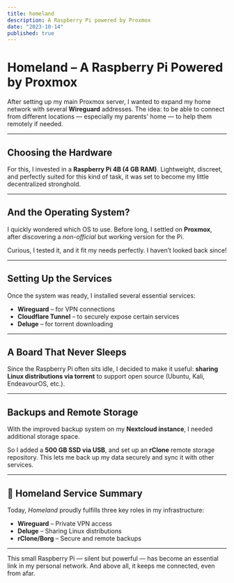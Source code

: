 ```yaml
---
title: homeland
description: A Raspberry Pi powered by Proxmox
date: "2023-10-14"
published: true
---
```


# Homeland – A Raspberry Pi Powered by Proxmox

After setting up my main Proxmox server, I wanted to expand my home network with several **Wireguard** addresses. The idea: to be able to connect from different locations — especially my parents' home — to help them remotely if needed.

---

## Choosing the Hardware

For this, I invested in a **Raspberry Pi 4B (4 GB RAM)**. Lightweight, discreet, and perfectly suited for this kind of task, it was set to become my little decentralized stronghold.

---

## And the Operating System?

I quickly wondered which OS to use. Before long, I settled on **Proxmox**, after discovering a *non-official* but working version for the Pi.

Curious, I tested it, and it fit my needs perfectly. I haven’t looked back since!

---

## Setting Up the Services

Once the system was ready, I installed several essential services:

- **Wireguard** – for VPN connections  
- **Cloudflare Tunnel** – to securely expose certain services  
- **Deluge** – for torrent downloading

---

## A Board That Never Sleeps

Since the Raspberry Pi often sits idle, I decided to make it useful: **sharing Linux distributions via torrent** to support open source (Ubuntu, Kali, EndeavourOS, etc.).

---

## Backups and Remote Storage

With the improved backup system on my **Nextcloud instance**, I needed additional storage space.

So I added a **500 GB SSD via USB**, and set up an **rClone** remote storage repository. This lets me back up my data securely and sync it with other services.

---

## 🔗 Homeland Service Summary

Today, *Homeland* proudly fulfills three key roles in my infrastructure:

- **Wireguard** – Private VPN access
- **Deluge** – Sharing Linux distributions
- **rClone/Borg** – Secure and remote backups

---

This small Raspberry Pi — silent but powerful — has become an essential link in my personal network. And above all, it keeps me connected, even from afar.
